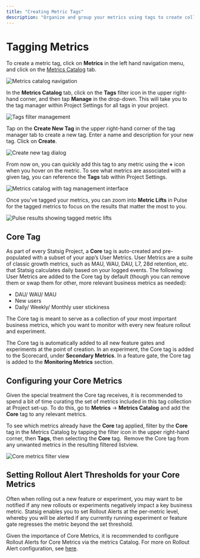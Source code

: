 ```yaml
---
title: "Creating Metric Tags"
description: "Organize and group your metrics using tags to create collections for easier experiment analysis and monitoring."
---
```


# Tagging Metrics 

To create a metric tag, click on **Metrics** in the left hand navigation menu, and click on the [Metrics Catalog](https://console.statsig.com/4TLCtqzctSqusYcQljJLJE/metrics/metrics_catalog) tab. 

<Frame>
  <img src="/images/metrics/metrics-catalog-navigation.png" alt="Metrics catalog navigation" />
</Frame>

In the **Metrics Catalog** tab, click on the **Tags** filter icon in the upper right-hand corner, and then tap **Manage** in the drop-down. This will take you to the tag manager within Project Settings for all tags in your project.

<Frame>
  <img src="/images/metrics/tags-filter-management.png" alt="Tags filter management" />
</Frame>

Tap on the **Create New Tag** in the upper right-hand corner of the tag manager tab to create a new tag. Enter a name and description for your new tag. Click on **Create**. 

<Frame>
  <img src="/images/metrics/create-new-tag-dialog.png" alt="Create new tag dialog" />
</Frame>

From now on, you can quickly add this tag to any metric using the **+** icon when you hover on the metric. To see what metrics are associated with a given tag, you can reference the **Tags** tab within Project Settings. 

<Frame>
  <img src="/images/metrics/metrics-catalog-tag-interface.png" alt="Metrics catalog with tag management interface" />
</Frame>

Once you've tagged your metrics, you can zoom into **Metric Lifts** in Pulse for the tagged metrics to focus on the results that matter the most to you.

<Frame>
  <img src="/images/metrics/pulse-tagged-metric-lifts.png" alt="Pulse results showing tagged metric lifts" />
</Frame>


## Core Tag 

As part of every Statsig Project, a **Core** tag is auto-created and pre-populated with a subset of your app’s User Metrics. User Metrics are a suite of classic growth metrics, such as MAU, WAU, DAU, L7, 28d retention, etc. that Statsig calculates daily based on your logged events. The following User Metrics are added to the Core tag by default (though you can remove them or swap them for other, more relevant business metrics as needed): 

- DAU/ WAU/ MAU
- New users
- Daily/ Weekly/ Monthly user stickiness 

The Core tag is meant to serve as a collection of your most important business metrics, which you want to monitor with every new feature rollout and experiment. 

The Core tag is automatically added to all new feature gates and experiments at the point of creation. In an experiment, the Core tag is added to the Scorecard, under **Secondary Metrics**. In a feature gate, the Core tag is added to the **Monitoring Metrics** section.

## Configuring your Core Metrics
Given the special treatment the Core tag receives, it is recommended to spend a bit of time curating the set of metrics included in this tag collection at Project set-up. To do this, go to **Metrics** → **Metrics Catalog** and add the **Core** tag to any relevant metrics.

To see which metrics already have the **Core** tag applied, filter by the **Core** tag in the Metrics Catalog by tapping the filter icon in the upper right-hand corner, then **Tags**, then selecting the **Core** tag.  Remove the Core tag from any unwanted metrics in the resulting filtered listview.

<Frame>
  <img src="/images/metrics/core-metrics-filter-view.png" alt="Core metrics filter view" />
</Frame>

## Setting Rollout Alert Thresholds for your Core Metrics 
Often when rolling out a new feature or experiment, you may want to be notified if any new rollouts or experiments negatively impact a key business metric. Statsig enables you to set Rollout Alerts at the per-metric level, whereby you will be alerted if any currently running experiment or feature gate regresses the metric beyond the set threshold.

Given the importance of Core Metrics, it is recommended to configure Rollout Alerts for Core Metrics via the metrics Catalog. For more on Rollout Alert configuration, see [here](/metrics/rollout-alerts).
